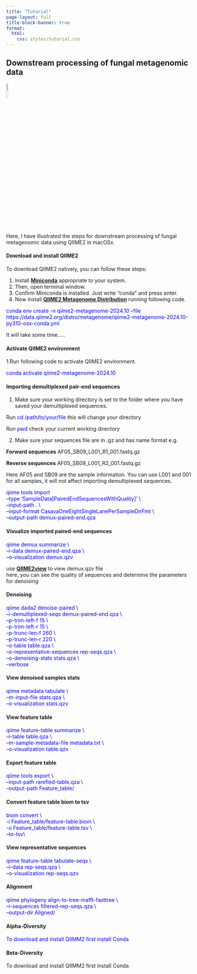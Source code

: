 ```yaml
---
title: "Tutorial"
page-layout: full
title-block-banner: true
format: 
  html: 
    css: styles/tutorial.css
---
```

::: metagenomics
## Downstream processing of fungal metagenomic data
![](pictures/fungi.png){width="10%"}

Here, I have illustrated the steps for downstream processing of fungal metagenomic data using QIIME2 in macOSx.

:::

#### Download and install QIIME2
::: download
To download QIIME2 natively, you can follow these steps:

1. Install **[Miniconda](https://docs.anaconda.com/miniconda/)** appropriate to your system.
2. Then, open terminal window.
3. Confirm Miniconda is installed. Just write "conda" and press enter.
4. Now install **[QIIME2 Metagenome Distribution](https://docs.qiime2.org/2024.10/install/native/#install-qiime-2-within-a-conda-environment)** running following code.
  
<span style="color: #0000FF;">conda env create -n qiime2-metagenome-2024.10 --file https://data.qiime2.org/distro/metagenome/qiime2-metagenome-2024.10-py310-osx-conda.yml</span>
  
It will take some time..... 
:::

#### Activate QIIME2 environment
::: download
1.Run following code to activate QIIME2 environment.

<span style="color: #0000FF;">conda activate qiime2-metagenome-2024.10</span>
:::

#### Importing demultiplexed pair-end sequences
::: download
1. Make sure your working directory is set to the folder where you have saved your demultiplexed sequences.

Run <span style="color: #0000FF;">cd /path/to/your/file</span> this will change your directory

Run <span style="color: #0000FF;">pwd</span> check your current working directory


2. Make sure your sequences file are in .gz and has name format e.g. 

**Forward sequences** AF05_SB09_L001_R1_001.fastq.gz

**Reverse sequences** AF05_SB09_L001_R2_001.fastq.gz

Here AF05 and SB09 are the sample information. You can use L001 and 001 for all samples, it will not affect importing demultiplexed sequences.

<span style="color: #0000FF;">
qiime tools import \ <br>
--type 'SampleData[PairedEndSequencesWithQuality]' \\<br>
--input-path . \\<br>
--input-format CasavaOneEightSingleLanePerSampleDirFmt \\<br>
--output-path demux-paired-end.qza
</span>
:::

#### Visualize imported paired-end sequences
::: download
<span style="color: #0000FF;">qiime demux summarize \\<br>
  --i-data demux-paired-end.qza \\<br>
  --o-visualization demux.qzv</span>
  
use **[QIIME2view](https://view.qiime2.org)** to view demux.qzv file<br>
here, you can see the quality of sequences and determine the parameters for denoising
:::
#### Denoising
::: download
<span style="color: #0000FF;">qiime dada2 denoise-paired \\<br>
  --i-demultiplexed-seqs demux-paired-end.qza \\<br>
  --p-trim-left-f 15 \\<br>
  --p-trim-left-r 15 \\<br>
  --p-trunc-len-f 260 \\<br>
  --p-trunc-len-r 220 \\<br>
  --o-table table.qza \\<br>
  --o-representative-sequences rep-seqs.qza \\<br>
  --o-denoising-stats stats.qza \\<br>
  --verbose</span>
:::
#### View denoised samples stats
::: download
<span style="color: #0000FF;">
qiime metadata tabulate \\<br>
  --m-input-file stats.qza \\<br>
  --o-visualization stats.qzv</span>
:::
#### View feature table
::: download
<span style="color: #0000FF;">
qiime feature-table summarize \\<br>
  --i-table table.qza \\<br>
  --m-sample-metadata-file metadata.txt \\<br>
  --o-visualization table.qzv
</span>
:::

#### Export feature table
::: download
<span style="color: #0000FF;">
qiime tools export \\<br>
  --input-path rarefied-table.qza \\<br>
  --output-path Feature_table/
</span>
:::

#### Convert feature table biom to tsv
:::download
<span style="color: #0000FF;">
biom convert \\<br>
  -i Feature_table/feature-table.biom \\<br>
  -o Feature_table/feature-table.tsv \\<br>
  --to-tsv\\
</span>
:::

#### View representative sequences
::: download
<span style="color: #0000FF;">
qiime feature-table tabulate-seqs \\<br>
  --i-data rep-seqs.qza \\<br>
  --o-visualization rep-seqs.qzv
</span>
:::

#### Alignment
:::download
<span style="color: #0000FF;">
qiime phylogeny align-to-tree-mafft-fasttree \\<br>
  --i-sequences filtered-rep-seqs.qza \\<br>
  --output-dir Aligned/
</span>
:::
#### Alpha-Diversity
::: download
<span style="color: #0000FF;">
To download and install QIIMM2 first install Conda
:::

#### Beta-Diversity
::: download
To download and install QIIMM2 first install Conda
:::